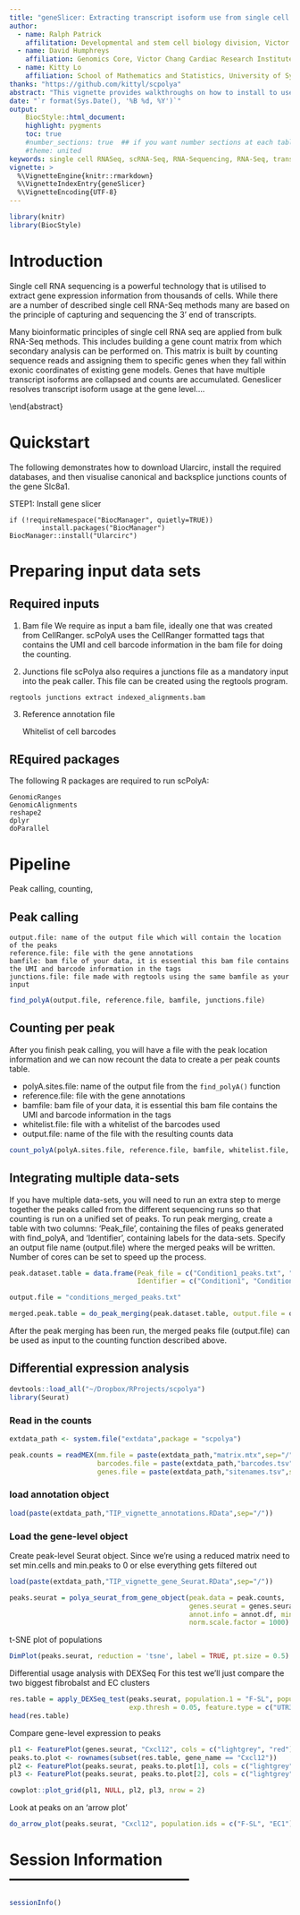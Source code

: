 ```yaml
---
title: "geneSlicer: Extracting transcript isoform use from single cell RNAseq"
author: 
  - name: Ralph Patrick
    affilitation: Developmental and stem cell biology division, Victor Chang Cardirac Research Institute
  - name: David Humphreys
    affiliation: Genomics Core, Victor Chang Cardiac Research Institute
  - name: Kitty Lo
    affiliation: School of Mathematics and Statistics, University of Sydney
thanks: "https://github.com/kittyl/scpolya"
abstract: "This vignette provides walkthroughs on how to install to use geneSlicer on single cell RNAseq data that enriches poly(A) transcripts (i.e. a 3' targetted protocol)."
date: "`r format(Sys.Date(), '%B %d, %Y')`"
output: 
    BiocStyle::html_document:
    highlight: pygments
    toc: true
    #number_sections: true  ## if you want number sections at each table header
    #theme: united 
keywords: single cell RNASeq, scRNA-Seq, RNA-Sequencing, RNA-Seq, transcript isoform
vignette: >
  %\VignetteEngine{knitr::rmarkdown}
  %\VignetteIndexEntry{geneSlicer}
  %\VignetteEncoding{UTF-8}
---
```


```r
library(knitr)
library(BiocStyle)
```




# Introduction

Single cell RNA sequencing is a powerful technology that is utilised to extract gene expression information from thousands of cells. While there are a number of described single cell RNA-Seq methods many are based on the principle of capturing and sequencing the 3' end of transcripts. 

Many bioinformatic principles of single cell RNA seq are applied from bulk RNA-Seq methods. This includes building a gene count matrix from which secondary analysis can be performed on. This matrix is built by counting sequence reads and assigning them to specific genes when they fall within exonic coordinates of existing gene models. Genes that have multiple transcript isoforms are collapsed and counts are accumulated. Geneslicer resolves transcript isoform usage at the gene level....






\end{abstract}

# Quickstart

The following demonstrates how to download Ularcirc, install the required databases, and then visualise canonical and backsplice junctions counts of the gene Slc8a1.  


STEP1: Install gene slicer

```
if (!requireNamespace("BiocManager", quietly=TRUE))
        install.packages("BiocManager")
BiocManager::install("Ularcirc")
```




# Preparing input data sets

## Required inputs



1. Bam file We require as input a bam file, ideally one that was created from CellRanger. scPolyA uses the CellRanger formatted tags that contains the UMI and cell barcode information in the bam file for doing the counting.

2. Junctions file scPolya also requires a junctions file as a mandatory input into the peak caller. This file can be created using the regtools program.

```
regtools junctions extract indexed_alignments.bam
```


3. Reference annotation file

    Whitelist of cell barcodes




## REquired packages

The following R packages are required to run scPolyA:

    GenomicRanges
    GenomicAlignments
    reshape2
    dplyr
    doParallel



# Pipeline

Peak calling, counting, 

## Peak calling


    output.file: name of the output file which will contain the location of the peaks
    reference.file: file with the gene annotations
    bamfile: bam file of your data, it is essential this bam file contains the UMI and barcode information in the tags
    junctions.file: file made with regtools using the same bamfile as your input

```r
find_polyA(output.file, reference.file, bamfile, junctions.file) 
```



## Counting per peak 

After you finish peak calling, you will have a file with the peak location information and we can now recount the data to create a per peak counts table. 

* polyA.sites.file: name of the output file from the `find_polyA()` function
* reference.file: file with the gene annotations 
* bamfile: bam file of your data, it is essential this bam file contains the UMI and barcode information in the tags 
* whitelist.file: file with a whitelist of the barcodes used 
* output.file: name of the file with the resulting counts data 

```r
count_polyA(polyA.sites.file, reference.file, bamfile, whitelist.file, output.file) 
```

## Integrating multiple data-sets

If you have multiple data-sets, you will need to run an extra step to merge together the peaks called from the different sequencing runs so that counting is run on a unified set of peaks. To run peak merging, create a table with two columns: 'Peak_file', containing the files of peaks generated with find_polyA, and 'Identifier', containing labels for the data-sets. Specify an output file name (output.file) where the merged peaks will be written. Number of cores can be set to speed up the process. 

```r
peak.dataset.table = data.frame(Peak_file = c("Condition1_peaks.txt", "Condition2_peaks.txt"),
                                Identifier = c("Condition1", "Condition2"), stringsAsFactors = FALSE)

output.file = "conditions_merged_peaks.txt"

merged.peak.table = do_peak_merging(peak.dataset.table, output.file = output.file, ncores = 4)
```

After the peak merging has been run, the merged peaks file (output.file) can be used as input to the counting function described above.




## Differential expression analysis

```r
devtools::load_all("~/Dropbox/RProjects/scpolya")
library(Seurat)
```

### Read in the counts
```r
extdata_path <- system.file("extdata",package = "scpolya")

peak.counts = readMEX(mm.file = paste(extdata_path,"matrix.mtx",sep="/"),
                      barcodes.file = paste(extdata_path,"barcodes.tsv",sep="/"),
                      genes.file = paste(extdata_path,"sitenames.tsv",sep="/"))
```

### load annotation object
```r
load(paste(extdata_path,"TIP_vignette_annotations.RData",sep="/"))
```
### Load the gene-level object
Create peak-level Seurat object.
Since we're using a reduced matrix need to set min.cells and min.peaks to 0 or 
else everything gets filtered out

```r
load(paste(extdata_path,"TIP_vignette_gene_Seurat.RData",sep="/"))

peaks.seurat = polya_seurat_from_gene_object(peak.data = peak.counts, 
                                             genes.seurat = genes.seurat, 
                                             annot.info = annot.df, min.cells = 0, min.peaks = 0, 
                                             norm.scale.factor = 1000)
```
t-SNE plot of populations
```r
DimPlot(peaks.seurat, reduction = 'tsne', label = TRUE, pt.size = 0.5)
```

Differential usage analysis with DEXSeq
For this test we'll just compare the two biggest fibrobalst and EC clusters

```r
res.table = apply_DEXSeq_test(peaks.seurat, population.1 = "F-SL", population.2 = "EC1",
                              exp.thresh = 0.05, feature.type = c("UTR3", "exon"))
head(res.table)
```


Compare gene-level expression to peaks

```r
pl1 <- FeaturePlot(genes.seurat, "Cxcl12", cols = c("lightgrey", "red"))
peaks.to.plot <- rownames(subset(res.table, gene_name == "Cxcl12"))
pl2 <- FeaturePlot(peaks.seurat, peaks.to.plot[1], cols = c("lightgrey", "red"))
pl3 <- FeaturePlot(peaks.seurat, peaks.to.plot[2], cols = c("lightgrey", "red"))

cowplot::plot_grid(pl1, NULL, pl2, pl3, nrow = 2)
```

Look at peaks on an 'arrow plot'
```r
do_arrow_plot(peaks.seurat, "Cxcl12", population.ids = c("F-SL", "EC1"))

```



# Session Information-----------------------------------

```r
sessionInfo()
```


